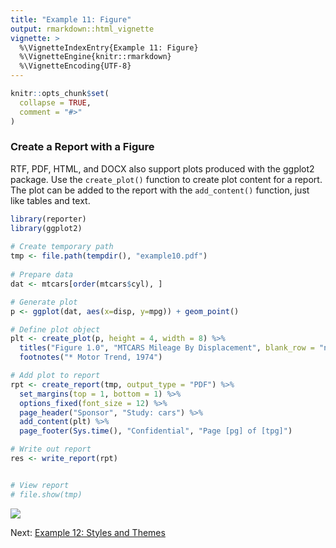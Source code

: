 ```yaml
---
title: "Example 11: Figure"
output: rmarkdown::html_vignette
vignette: >
  %\VignetteIndexEntry{Example 11: Figure}
  %\VignetteEngine{knitr::rmarkdown}
  %\VignetteEncoding{UTF-8}
---
```


```r
knitr::opts_chunk$set(
  collapse = TRUE,
  comment = "#>"
)
```

### Create a Report with a Figure

RTF, PDF, HTML, and DOCX also support plots produced with the ggplot2 package.  Use 
the `create_plot()` function to create plot content for a report.  The 
plot can be added to the report with the `add_content()` function, just
like tables and text.

```r
library(reporter)
library(ggplot2)
  
# Create temporary path
tmp <- file.path(tempdir(), "example10.pdf")
  
# Prepare data
dat <- mtcars[order(mtcars$cyl), ]

# Generate plot
p <- ggplot(dat, aes(x=disp, y=mpg)) + geom_point()

# Define plot object
plt <- create_plot(p, height = 4, width = 8) %>% 
  titles("Figure 1.0", "MTCARS Mileage By Displacement", blank_row = "none") %>%
  footnotes("* Motor Trend, 1974")

# Add plot to report
rpt <- create_report(tmp, output_type = "PDF") %>%
  set_margins(top = 1, bottom = 1) %>%
  options_fixed(font_size = 12) %>% 
  page_header("Sponsor", "Study: cars") %>%
  add_content(plt) %>%
  page_footer(Sys.time(), "Confidential", "Page [pg] of [tpg]")

# Write out report
res <- write_report(rpt)


# View report
# file.show(tmp)
```
<img src="../man/images/plot.png"/>


Next: [Example 12: Styles and Themes](reporter-styles.html)
